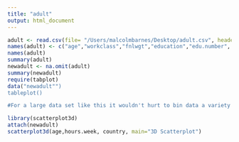 ```yaml
---
title: "adult"
output: html_document
---
```



```r
adult <- read.csv(file= "/Users/malcolmbarnes/Desktop/adult.csv", header=F)
names(adult) <- c("age","workclass","fnlwgt","education","edu.number", "marital.status", "occupation", "relationship","race","sex","capital-gain", "capital-loss", "hours.week","country" )
names(adult)
summary(adult)
newadult <- na.omit(adult)
summary(newadult)
require(tabplot)
data("newadult"")
tableplot()

#For a large data set like this it wouldn't hurt to bin data a variety of ways. One thing that I would like to explore is the correlation of age and hours worked in every country and it may give insight into labor standards in various countries.


```
```r
library(scatterplot3d)
attach(newadult)
scatterplot3d(age,hours.week, country, main="3D Scatterplot")

```



